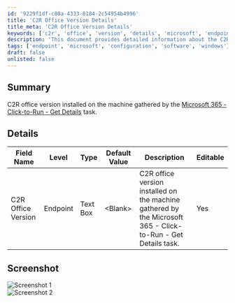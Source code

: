 ```yaml
---
id: '9229f1df-c80a-4333-8184-2c54954b4996'
title: 'C2R Office Version Details'
title_meta: 'C2R Office Version Details'
keywords: ['c2r', 'office', 'version', 'details', 'microsoft', 'endpoint']
description: 'This document provides detailed information about the C2R Office version installed on a machine, as gathered by the Microsoft 365 - Click-to-Run - Get Details task. It includes a summary, detailed field descriptions, and relevant screenshots.'
tags: ['endpoint', 'microsoft', 'configuration', 'software', 'windows']
draft: false
unlisted: false
---
```

## Summary

C2R office version installed on the machine gathered by the [Microsoft 365 - Click-to-Run - Get Details](https://proval.itglue.com/DOC-5078775-17917390) task.

## Details

| Field Name          | Level    | Type      | Default Value | Description                                                                                     | Editable |
|---------------------|----------|-----------|---------------|-------------------------------------------------------------------------------------------------|----------|
| C2R Office Version   | Endpoint | Text Box  | \<Blank>       | C2R office version installed on the machine gathered by the Microsoft 365 - Click-to-Run - Get Details task. | Yes      |

## Screenshot

![Screenshot 1](../../../static/img/Endpoint---C2R-Office-Version/image_1.png)  
![Screenshot 2](../../../static/img/Endpoint---C2R-Office-Version/image_2.png)












